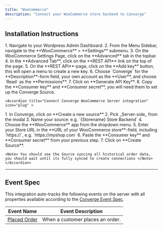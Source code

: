 ```yaml
---
title: "WooCommerce"
description: "Connect your WooCommerce store backend to Converge"
---
```


## Installation Instructions

<AccordionGroup>
    <Accordion title="Retrieve your WooCommerce Access Tokens" icon="key">
    <Steps>
       <Step title="Navigate to your WooCommerce REST API Settings">
        1. Navigate to your Wordpress Admin Dashboard.
        2. From the Menu Sidebar, navigate to the **WooCommerce** > **Settings** submenu.
        3. On the WooCommerce Settings Page, click on the **Advanced** tab in the topbar.
        4. In the **Advanced Tab**, click on the **REST API** link on the top of the page.
    </Step>
    <Step title="Generate your WooCommerce Consumer Key and Consumer Secret">
        5. On the **REST API**-page, click on the **Add key** button, this will open a menu to create a new key.
        6. Choose `Converge` for the **Description**-form field, your own account as the **User**, and choose `Read` as the **Permissions**.
        7. Click on **Generate API Key**.
        8. Copy the **Consumer key** and **Consumer secret**, you will need them to set up the Converge Source.
    </Step>

</Steps>
   </Accordion >

    <Accordion title="Connect Converge WooCommerce Server integration" icon="plug" >

  <Steps>
    <Step title="Create a new Server-side source in Converge">
      1. In Converge, click on **Create a new source**
      2. Pick _Server-side_ from the modal
      3. Name your source: e.g. `{Storename} Store Backend`
      4. Choose the **WooCommerce** app from the dropdown menu.
    </Step>
    <Step title="Connect the Source to WooCommerce">
        5. Enter your Store URL in the **URL of your WooCommerce store**-field, including `https://`, e.g. `https://myshop.com`
        6. Paste the **Consumer key** and **Consumer secret** from your previous step.
        7. Click on **Create Source**.
    </Step>
    </Steps>

    <Note> You should see the Source syncing all historical order data, you should wait until its fully synced to create connections </Note>
    </Accordion> 

   </AccordionGroup>

---

## Event Spec

This integration auto-tracks the following events on the server with all properties available according to the [Converge Event Spec](/sources/converge-spec).

| Event Name                                          | Event Description                |
| --------------------------------------------------- | -------------------------------- |
| [Placed Order](/sources/converge-spec#placed-order) | When a customer places an order. |
